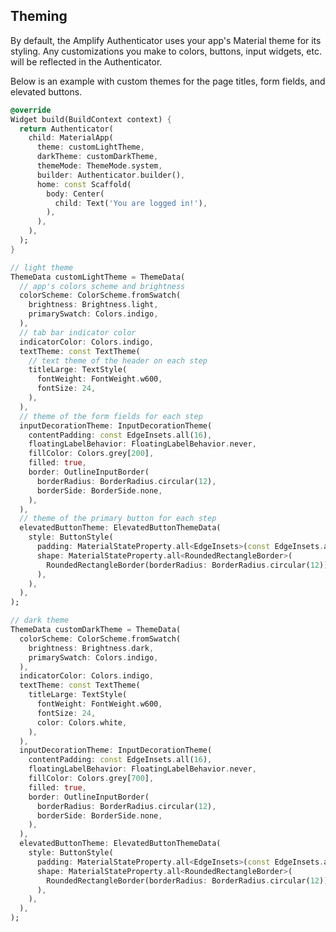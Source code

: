 
## Theming

By default, the Amplify Authenticator uses your app's Material theme for its styling. Any customizations you make to colors, buttons, input widgets, etc. will be reflected in the Authenticator.

Below is an example with custom themes for the page titles, form fields, and elevated buttons.

```dart
@override
Widget build(BuildContext context) {
  return Authenticator(
    child: MaterialApp(
      theme: customLightTheme,
      darkTheme: customDarkTheme,
      themeMode: ThemeMode.system,
      builder: Authenticator.builder(),
      home: const Scaffold(
        body: Center(
          child: Text('You are logged in!'),
        ),
      ),
    ),
  );
}

// light theme
ThemeData customLightTheme = ThemeData(
  // app's colors scheme and brightness
  colorScheme: ColorScheme.fromSwatch(
    brightness: Brightness.light,
    primarySwatch: Colors.indigo,
  ),
  // tab bar indicator color
  indicatorColor: Colors.indigo,
  textTheme: const TextTheme(
    // text theme of the header on each step
    titleLarge: TextStyle(
      fontWeight: FontWeight.w600,
      fontSize: 24,
    ),
  ),
  // theme of the form fields for each step
  inputDecorationTheme: InputDecorationTheme(
    contentPadding: const EdgeInsets.all(16),
    floatingLabelBehavior: FloatingLabelBehavior.never,
    fillColor: Colors.grey[200],
    filled: true,
    border: OutlineInputBorder(
      borderRadius: BorderRadius.circular(12),
      borderSide: BorderSide.none,
    ),
  ),
  // theme of the primary button for each step
  elevatedButtonTheme: ElevatedButtonThemeData(
    style: ButtonStyle(
      padding: MaterialStateProperty.all<EdgeInsets>(const EdgeInsets.all(16)),
      shape: MaterialStateProperty.all<RoundedRectangleBorder>(
        RoundedRectangleBorder(borderRadius: BorderRadius.circular(12)),
      ),
    ),
  ),
);

// dark theme
ThemeData customDarkTheme = ThemeData(
  colorScheme: ColorScheme.fromSwatch(
    brightness: Brightness.dark,
    primarySwatch: Colors.indigo,
  ),
  indicatorColor: Colors.indigo,
  textTheme: const TextTheme(
    titleLarge: TextStyle(
      fontWeight: FontWeight.w600,
      fontSize: 24,
      color: Colors.white,
    ),
  ),
  inputDecorationTheme: InputDecorationTheme(
    contentPadding: const EdgeInsets.all(16),
    floatingLabelBehavior: FloatingLabelBehavior.never,
    fillColor: Colors.grey[700],
    filled: true,
    border: OutlineInputBorder(
      borderRadius: BorderRadius.circular(12),
      borderSide: BorderSide.none,
    ),
  ),
  elevatedButtonTheme: ElevatedButtonThemeData(
    style: ButtonStyle(
      padding: MaterialStateProperty.all<EdgeInsets>(const EdgeInsets.all(16)),
      shape: MaterialStateProperty.all<RoundedRectangleBorder>(
        RoundedRectangleBorder(borderRadius: BorderRadius.circular(12)),
      ),
    ),
  ),
);
```

<FlutterAuthenticatorExample
  id="flutter-authenticator-styling"
  useCustomTheme={true}
/>
